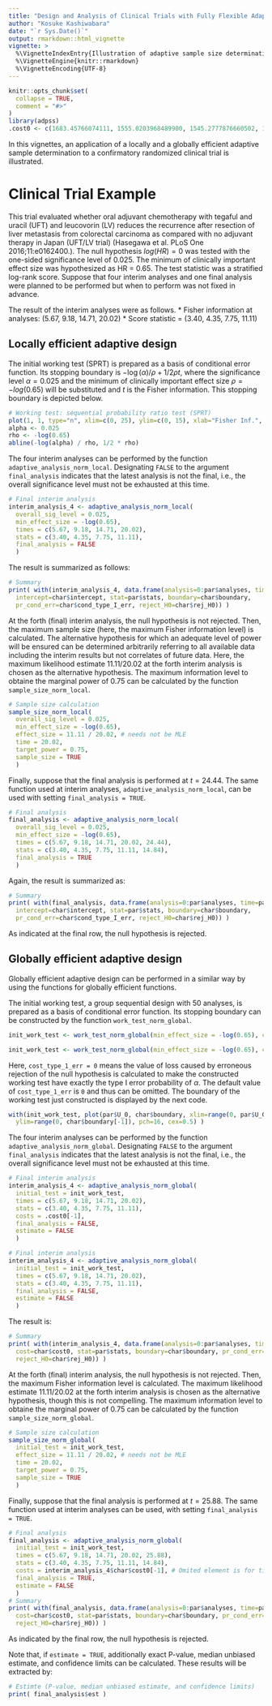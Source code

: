 ```yaml
---
title: "Design and Analysis of Clinical Trials with Fully Flexible Adaptive Sample Size Determination"
author: "Kosuke Kashiwabara"
date: "`r Sys.Date()`"
output: rmarkdown::html_vignette
vignette: >
  %\VignetteIndexEntry{Illustration of adaptive sample size determination}
  %\VignetteEngine{knitr::rmarkdown}
  %\VignetteEncoding{UTF-8}
---
```


```r
knitr::opts_chunk$set(
  collapse = TRUE,
  comment = "#>"
)
library(adpss)
.cost0 <- c(1683.45766074111, 1555.0203968489900, 1545.2777876660502, 1528.3974722278008, 1471.7273013354791)
```
In this vignettes, an application of a locally and a globally efficient 
adaptive sample determination to a confirmatory randomized clinical trial
is illustrated.

# Clinical Trial Example
This trial evaluated whether oral adjuvant chemotherapy with tegaful and uracil (UFT) and leucovorin (LV) reduces the recurrence after resection of liver metastasis from colorectal carcinoma as compared with no adjuvant therapy in Japan (UFT/LV trial) (Hasegawa et al. PLoS One 2016;11:e0162400.).
The null hypothesis $log(HR) = 0$ was tested with the one-sided significance level of 0.025.  The minimum of clinically important effect size was hypothesized as HR = 0.65. The test statistic was a stratified log-rank score.
Suppose that four interim analyses and one final analysis were planned to be performed but when to perform was not fixed in advance.

The result of the interim analyses were as follows.
* Fisher information at analyses: (5.67, 9.18, 14.71, 20.02)
* Score statistic = (3.40, 4.35, 7.75, 11.11)

## Locally efficient adaptive design
The initial working test (SPRT) is prepared as a basis of conditional error function. Its stopping boundary is $-\log(\alpha) / \rho + 1 / 2 \rho t$,
where the significance level $\alpha = 0.025$ and the minimum of clinically important effect size $\rho = -log(0.65)$ will be substituted and $t$ is the Fisher information. This stopping boundary is depicted below.

```r
# Working test: sequential probability ratio test (SPRT)
plot(1, 1, type="n", xlim=c(0, 25), ylim=c(0, 15), xlab="Fisher Inf.", ylab = "Score Stat.")
alpha <- 0.025
rho <- -log(0.65)
abline(-log(alpha) / rho, 1/2 * rho)
```

The four interim analyses can be performed by the function `adaptive_analysis_norm_local`.
Designating `FALSE` to the argument `final_analysis` indicates that the latest analysis is not the final, i.e., the overall significance level must not be exhausted at this time.

```r
# Final interim analysis
interim_analysis_4 <- adaptive_analysis_norm_local(
  overall_sig_level = 0.025,
  min_effect_size = -log(0.65),
  times = c(5.67, 9.18, 14.71, 20.02),
  stats = c(3.40, 4.35, 7.75, 11.11),
  final_analysis = FALSE
  )
```

The result is summarized as follows:

```r
# Summary
print( with(interim_analysis_4, data.frame(analysis=0:par$analyses, time=par$times,
  intercept=char$intercept, stat=par$stats, boundary=char$boundary,
  pr_cond_err=char$cond_type_I_err, reject_H0=char$rej_H0)) )
```

At the forth (final) interim analysis, the null hypothesis is not rejected. Then, the maximum sample size (here, the maximum Fisher information level) is calculated.
The alternative hypothesis for which an adequate level of power will be ensured can be determined arbitrarily referring to all available data including the interim results but not correlates of future data.
Here, the maximum likelihood estimate $11.11 / 20.02$ at the forth interim analysis is chosen as the alternative hypothesis. The maximum information level to obtaine the marginal power of 0.75 can be calculated by the function `sample_size_norm_local`.

```r
# Sample size calculation
sample_size_norm_local(
  overall_sig_level = 0.025,
  min_effect_size = -log(0.65),
  effect_size = 11.11 / 20.02, # needs not be MLE
  time = 20.02,
  target_power = 0.75,
  sample_size = TRUE
  )
```
Finally, suppose that the final analysis is performed at $t = 24.44$.
The same function used at interim analyses, `adaptive_analysis_norm_local`,  can be used with setting `final_analysis = TRUE`.

```r
# Final analysis
final_analysis <- adaptive_analysis_norm_local(
  overall_sig_level = 0.025,
  min_effect_size = -log(0.65),
  times = c(5.67, 9.18, 14.71, 20.02, 24.44),
  stats = c(3.40, 4.35, 7.75, 11.11, 14.84),
  final_analysis = TRUE
  )
```

Again, the result is summarized as:

```r
# Summary
print( with(final_analysis, data.frame(analysis=0:par$analyses, time=par$times,
  intercept=char$intercept, stat=par$stats, boundary=char$boundary,
  pr_cond_err=char$cond_type_I_err, reject_H0=char$rej_H0)) )
```

As indicated at the final row, the null hypothesis is rejected.



## Globally efficient adaptive design

Globally efficient adaptive design can be performed in a similar way by using the functions for globally efficient functions.

The initial working test, a group sequential design with 50 analyses, is prepared as a basis of conditional error function. Its stopping boundary can be constructed by the function `work_test_norm_global`.

```r
init_work_test <- work_test_norm_global(min_effect_size = -log(0.65), cost_type_1_err = .cost0[1])
```
```r
init_work_test <- work_test_norm_global(min_effect_size = -log(0.65), cost_type_1_err = 0)
```

Here, `cost_type_1_err = 0` means the value of loss caused by erroneous rejection of the null hypothesis is calculated to make the constructed working test have exactly the type I error probability of $\alpha$.
The default value of `cost_type_1_err` is `0` and thus can be omitted.
The boundary of the working test just constructed is displayed by the next code.

```r
with(init_work_test, plot(par$U_0, char$boundary, xlim=range(0, par$U_0),
  ylim=range(0, char$boundary[-1]), pch=16, cex=0.5) )
```

The four interim analyses can be performed by the function `adaptive_analysis_norm_global`.
Designating `FALSE` to the argument `final_analysis` indicates that the latest analysis is not the final, i.e., the overall significance level must not be exhausted at this time.

```r
# Final interim analysis
interim_analysis_4 <- adaptive_analysis_norm_global(
  initial_test = init_work_test,
  times = c(5.67, 9.18, 14.71, 20.02),
  stats = c(3.40, 4.35, 7.75, 11.11),
  costs = .cost0[-1],
  final_analysis = FALSE,
  estimate = FALSE
  )
```

```r
# Final interim analysis
interim_analysis_4 <- adaptive_analysis_norm_global(
  initial_test = init_work_test,
  times = c(5.67, 9.18, 14.71, 20.02),
  stats = c(3.40, 4.35, 7.75, 11.11),
  final_analysis = FALSE,
  estimate = FALSE
  )
```

The result is:

```r
# Summary
print( with(interim_analysis_4, data.frame(analysis=0:par$analyses, time=par$times,
  cost=char$cost0, stat=par$stats, boundary=char$boundary, pr_cond_err=char$cond_type_I_err,
  reject_H0=char$rej_H0)) )
```

At the forth (final) interim analysis, the null hypothesis is not rejected. Then, the maximum Fisher information level is calculated.
The maximum likelihood estimate $11.11 / 20.02$ at the forth interim analysis is chosen as the alternative hypothesis, though this is not compelling. The maximum information level to obtaine the marginal power of $0.75$ can be calculated by the function `sample_size_norm_global`.

```r
# Sample size calculation
sample_size_norm_global(
  initial_test = init_work_test,
  effect_size = 11.11 / 20.02, # needs not be MLE
  time = 20.02,
  target_power = 0.75,
  sample_size = TRUE
  )
```

Finally, suppose that the final analysis is performed at $t = 25.88$.
The same function used at interim analyses can be used, with setting `final_analysis = TRUE`. 

```r
# Final analysis
final_analysis <- adaptive_analysis_norm_global(
  initial_test = init_work_test,
  times = c(5.67, 9.18, 14.71, 20.02, 25.88),
  stats = c(3.40, 4.35, 7.75, 11.11, 14.84),
  costs = interim_analysis_4$char$cost0[-1], # Omited element is for time = 0
  final_analysis = TRUE,
  estimate = FALSE
  )
# Summary
print( with(final_analysis, data.frame(analysis=0:par$analyses, time=par$times,
  cost=char$cost0, stat=par$stats, boundary=char$boundary, pr_cond_err=char$cond_type_I_err,
  reject_H0=char$rej_H0)) )

```

As indicated by the final row, the null hypothesis is rejected.

Note that, if `estimate = TRUE`, additionally exact P-value, median unbiased estimate, and confidence limits can be calculated.
These results will be extracted by:

```r
# Estimte (P-value, median unbiased estimate, and confidence limits)
print( final_analysis$est )
```



